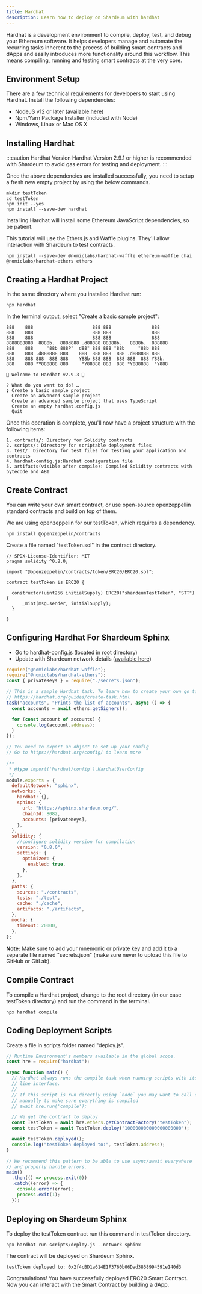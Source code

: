 ```yaml
---
title: Hardhat
description: Learn how to deploy on Shardeum with hardhat
---
```



Hardhat is a development environment to compile, deploy, test, and debug your Ethereum software. It helps developers manage and automate the recurring tasks inherent to the process of building smart contracts and dApps and easily introduces more functionality around this workflow. This means compiling, running and testing smart contracts at the very core.

## Environment Setup

There are a few technical requirements for developers to start using Hardhat. Install the following dependencies:

- NodeJS v12 or later ([available here](https://nodejs.org/en/))
- Npm/Yarn Package Installer (included with Node)
- Windows, Linux or Mac OS X

## Installing Hardhat

:::caution Hardhat Version
Hardhat Version 2.9.1 or higher is recommended with Shardeum to avoid gas errors for testing and deployment.
:::

Once the above dependencies are installed successfully, you need to setup a fresh new empty project by using the below commands.


```shell
mkdir testToken
cd testToken
npm init --yes
npm install --save-dev hardhat
```


<Callout title="Hardhat Version" type="info">

Installing Hardhat will install some Ethereum JavaScript dependencies, so be patient.

</Callout>

This tutorial will use the Ethers.js and Waffle plugins. They'll allow interaction with Shardeum to test contracts.

```shell
npm install --save-dev @nomiclabs/hardhat-waffle ethereum-waffle chai @nomiclabs/hardhat-ethers ethers
```

## Creating a Hardhat Project

In the same directory where you installed Hardhat run:


```shell
npx hardhat
```

In the terminal output, select "Create a basic sample project":

```
888    888                      888 888               888
888    888                      888 888               888
888    888                      888 888               888
8888888888  8888b.  888d888 .d88888 88888b.   8888b.  888888
888    888     "88b 888P"  d88" 888 888 "88b     "88b 888
888    888 .d888888 888    888  888 888  888 .d888888 888
888    888 888  888 888    Y88b 888 888  888 888  888 Y88b.
888    888 "Y888888 888     "Y88888 888  888 "Y888888  "Y888

👷 Welcome to Hardhat v2.9.3 👷‍

? What do you want to do? …
❯ Create a basic sample project
  Create an advanced sample project
  Create an advanced sample project that uses TypeScript
  Create an empty hardhat.config.js
  Quit
```

Once this operation is complete, you'll now have a project structure with the following items:

```
1. contracts/: Directory for Solidity contracts
2. scripts/: Directory for scriptable deployment files
3. test/: Directory for test files for testing your application and contracts
4. hardhat-config.js:Hardhat configuration file
5. artifacts(visible after compile): Compiled Solidity contracts with bytecode and ABI
```

## Create Contract

You can write your own smart contract, or use open-source openzeppellin standard contracts and build on top of them.

We are using openzeppelin for our testToken, which requires a dependency.

```shell
npm install @openzeppelin/contracts
```

Create a file named "testToken.sol" in the contract directory.

```solidity
// SPDX-License-Identifier: MIT
pragma solidity ^0.8.0;

import "@openzeppelin/contracts/token/ERC20/ERC20.sol";

contract testToken is ERC20 {

  constructor(uint256 initialSupply) ERC20("shardeumTestToken", "STT") {
      _mint(msg.sender, initialSupply);
  }

}
```

## Configuring Hardhat For Shardeum Sphinx

- Go to hardhat-config.js (located in root directory)
- Update with Shardeum network details ([available here](/docs/network/endpoints))

```js
require("@nomiclabs/hardhat-waffle");
require("@nomiclabs/hardhat-ethers");
const { privateKeys } = require("./secrets.json");

// This is a sample Hardhat task. To learn how to create your own go to
// https://hardhat.org/guides/create-task.html
task("accounts", "Prints the list of accounts", async () => {
  const accounts = await ethers.getSigners();

  for (const account of accounts) {
    console.log(account.address);
  }
});

// You need to export an object to set up your config
// Go to https://hardhat.org/config/ to learn more

/**
 * @type import('hardhat/config').HardhatUserConfig
 */
module.exports = {
  defaultNetwork: "sphinx",
  networks: {
    hardhat: {},
    sphinx: {
      url: "https://sphinx.shardeum.org/",
      chainId: 8082,
      accounts: [privateKeys],
    },
  },
  solidity: {
    //configure solidity version for compilation
    version: "0.8.0",
    settings: {
      optimizer: {
        enabled: true,
      },
    },
  },
  paths: {
    sources: "./contracts",
    tests: "./test",
    cache: "./cache",
    artifacts: "./artifacts",
  },
  mocha: {
    timeout: 20000,
  },
};
```

**Note:** Make sure to add your mnemonic or private key and add it to a separate file named "secrets.json" (make sure never to upload this file to GitHub or GitLab).

## Compile Contract

To compile a Hardhat project, change to the root directory (in our case testToken directory) and run the command in the terminal.


```shell
npx hardhat compile
```

## Coding Deployment Scripts

Create a file in scripts folder named "deploy.js".


```js
// Runtime Environment's members available in the global scope.
const hre = require("hardhat");

async function main() {
  // Hardhat always runs the compile task when running scripts with its command
  // line interface.
  //
  // If this script is run directly using `node` you may want to call compile
  // manually to make sure everything is compiled
  // await hre.run('compile');

  // We get the contract to deploy
  const TestToken = await hre.ethers.getContractFactory("testToken");
  const testToken = await TestToken.deploy("100000000000000000000");

  await testToken.deployed();
  console.log("testToken deployed to:", testToken.address);
}

// We recommend this pattern to be able to use async/await everywhere
// and properly handle errors.
main()
  .then(() => process.exit(0))
  .catch((error) => {
    console.error(error);
    process.exit(1);
  });
```


## Deploying on Shardeum Sphinx

To deploy the testToken contract run this command in testToken directory.

```shell
npx hardhat run scripts/deploy.js --network sphinx
```

The contract will be deployed on Shardeum Sphinx.

```
testToken deployed to: 0x2f4cBD1a614E1F3760b06Dad3868994591e140d3
```

Congratulations! You have successfully deployed ERC20 Smart Contract. Now you can interact with the Smart Contract by building a dApp.
